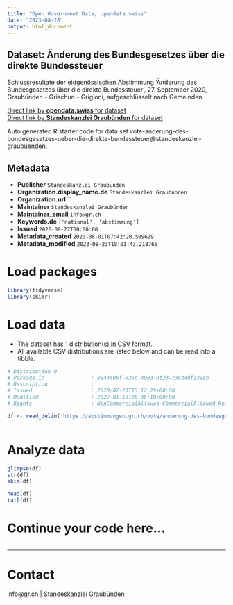 ```yaml
---
title: "Open Government Data, opendata.swiss"
date: "2023-08-28"
output: html_document
---
```


## Dataset: Änderung des Bundesgesetzes über die direkte Bundessteuer

Schlussresultate der eidgenössischen Abstimmung 'Änderung des Bundesgesetzes über die direkte Bundessteuer', 27. September 2020, Graubünden - Grischun - Grigioni, aufgeschlüsselt nach Gemeinden.

[Direct link by **opendata.swiss** for dataset](https://opendata.swiss/de/dataset/anderung-des-bundesgesetzes-uber-die-direkte-bundessteuer)<br>
[Direct link by **Standeskanzlei Graubünden** for dataset](https://abstimmungen.gr.ch/vote/anderung-des-bundesgesetzes-ueber-die-direkte-bundessteuer/data)

Auto generated R starter code for data set vote-anderung-des-bundesgesetzes-ueber-die-direkte-bundessteuer@standeskanzlei-graubuenden.

## Metadata

- **Publisher** `Standeskanzlei Graubünden`
- **Organization.display_name.de** `Standeskanzlei Graubünden`
- **Organization.url** ``
- **Maintainer** `Standeskanzlei Graubünden`
- **Maintainer_email** `info@gr.ch`
- **Keywords.de** `['national', 'abstimmung']`
- **Issued** `2020-09-27T00:00:00`
- **Metadata_created** `2020-08-01T07:42:20.509629`
- **Metadata_modified** `2023-08-23T18:01:43.218765`


# Load packages

```r

library(tidyverse)
library(skimr)

```

# Load data

-   The dataset has 1 distribution(s) in CSV format.
-   All available CSV distributions are listed below and can be read into a tibble.

```r

# Distribution 0
# Package_id               : 8843496f-636d-4003-9f23-73cd4df1398b
# Description              : 
# Issued                   : 2020-07-23T15:12:29+00:00
# Modified                 : 2022-01-19T06:36:18+00:00
# Rights                   : NonCommercialAllowed-CommercialAllowed-ReferenceRequired

df <- read_delim('https://abstimmungen.gr.ch/vote/anderung-des-bundesgesetzes-ueber-die-direkte-bundessteuer/data-csv')



```

# Analyze data

```r

glimpse(df)
str(df)
skim(df)

head(df)
tail(df)

```

# Continue your code here...

```r

```

------------------------------------------------------------------------

# Contact

info@gr.ch | Standeskanzlei Graubünden
